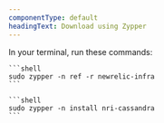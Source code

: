 ```yaml
---
componentType: default
headingText: Download using Zypper
---
```


In your terminal, run these commands:

    ```shell
    sudo zypper -n ref -r newrelic-infra
    ```

    ```shell
    sudo zypper -n install nri-cassandra
    ```